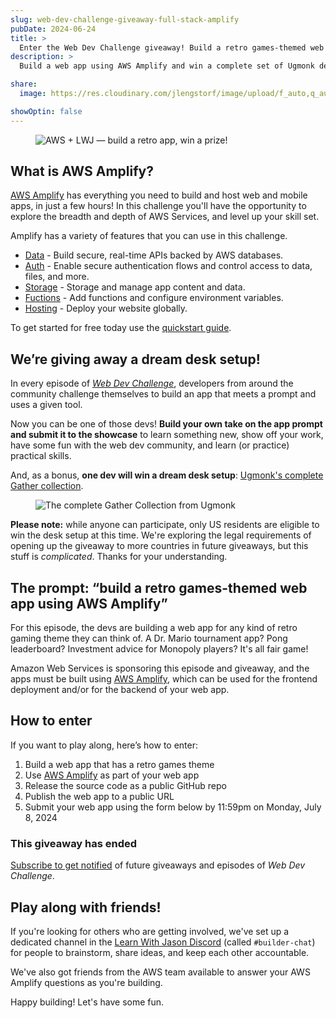 ```yaml
---
slug: web-dev-challenge-giveaway-full-stack-amplify
pubDate: 2024-06-24
title: >
  Enter the Web Dev Challenge giveaway! Build a retro games-themed web app using AWS Amplify
description: >
  Build a web app using AWS Amplify and win a complete set of Ugmonk desk gear and accessories.

share:
  image: https://res.cloudinary.com/jlengstorf/image/upload/f_auto,q_auto,w_1200/v1719352345/wdc/wdc-aws-retro-games-v2.jpg

showOptin: false
---
```



<Figure>

![AWS + LWJ — build a retro app, win a prize!](https://res.cloudinary.com/jlengstorf/image/upload/f_auto,q_auto,w_1280/v1719352345/wdc/wdc-aws-retro-games-v2.jpg)

</Figure>

## What is AWS Amplify?

[AWS Amplify](https://aws.amazon.com/amplify) has everything you need to build and host web and mobile apps, in just a few hours! In this challenge you'll have the opportunity to explore the breadth and depth of AWS Services, and level up your skill set.

Amplify has a variety of features that you can use in this challenge.

* [Data](https://docs.amplify.aws/react/how-amplify-works/concepts/#data) - Build secure, real-time APIs backed by AWS databases.  
* [Auth](https://docs.amplify.aws/react/how-amplify-works/concepts/#auth) - Enable secure authentication flows and control access to data, files, and more.
* [Storage](https://docs.amplify.aws/react/build-a-backend/storage/) - Storage and manage app content and data.
* [Fuctions](https://docs.amplify.aws/react/build-a-backend/functions/) - Add functions and configure environment variables.
* [Hosting](https://aws.amazon.com/amplify/hosting/) - Deploy your website globally.

To get started for free today use the [quickstart guide](https://docs.amplify.aws/react/start/quickstart/). 


## We’re giving away a dream desk setup!

In every episode of [_Web Dev Challenge_](https://lwj.dev/wdc), developers from around the community challenge themselves to build an app that meets a prompt and uses a given tool.

Now you can be one of those devs! **Build your own take on the app prompt and submit it to the showcase** to learn something new, show off your work, have some fun with the web dev community, and learn (or practice) practical skills.

And, as a bonus, **one dev will win a dream desk setup**: [Ugmonk's complete Gather collection](https://ugmonk.com/collections/the-gather-collection/products/the-complete-gather-collection-black-maple?variant=42601772220566).

<Figure caption="Enter to win this dream desk setup!" credit="Ugmonk" creditLink="https://ugmonk.com/">

![The complete Gather Collection from Ugmonk](https://res.cloudinary.com/jlengstorf/image/upload/f_auto,q_auto,w_1280/v1714343015/4d1a/complete-gather-collection.jpg)

</Figure>

<Aside variant="heart">

**Please note:** while anyone can participate, only US residents are eligible to win the desk setup at this time. We're exploring the legal requirements of opening up the giveaway to more countries in future giveaways, but this stuff is _complicated_. Thanks for your understanding.

</Aside>

## The prompt: “build a retro games-themed web app using AWS Amplify”

For this episode, the devs are building a web app for any kind of retro gaming theme they can think of. A Dr. Mario tournament app? Pong leaderboard? Investment advice for Monopoly players? It's all fair game!

Amazon Web Services is sponsoring this episode and giveaway, and the apps must be built using [AWS Amplify](https://lwj.dev/amplify), which can be used for the frontend deployment and/or for the backend of your web app.

## How to enter

If you want to play along, here’s how to enter:

1. Build a web app that has a retro games theme
2. Use [AWS Amplify](https://lwj.dev/amplify) as part of your web app
3. Release the source code as a public GitHub repo
4. Publish the web app to a public URL
5. Submit your web app using the form below by 11:59pm on Monday, July 8, 2024

### This giveaway has ended

[Subscribe to get notified](/newsletter) of future giveaways and episodes of _Web Dev Challenge_.

## Play along with friends!

If you're looking for others who are getting involved, we've set up a dedicated channel in the [Learn With Jason Discord](https://lwj.dev/discord) (called `#builder-chat`) for people to brainstorm, share ideas, and keep each other accountable.

We've also got friends from the AWS team available to answer your AWS Amplify questions as you're building.

Happy building! Let's have some fun. <Heart />

